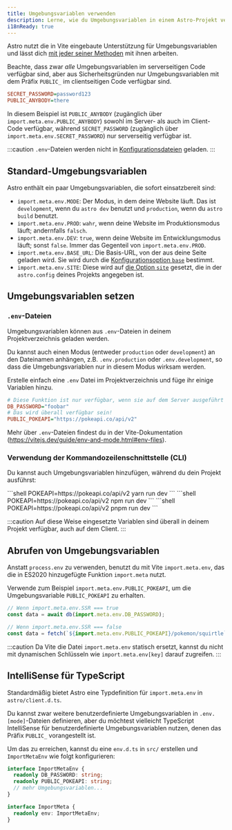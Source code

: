 ```yaml
---
title: Umgebungsvariablen verwenden
description: Lerne, wie du Umgebungsvariablen in einem Astro-Projekt verwenden kannst.
i18nReady: true
---
```


Astro nutzt die in Vite eingebaute Unterstützung für Umgebungsvariablen und lässt dich [mit jeder seiner Methoden](https://vitejs.dev/guide/env-and-mode.html) mit ihnen arbeiten.

Beachte, dass zwar _alle_ Umgebungsvariablen im serverseitigen Code verfügbar sind, aber aus Sicherheitsgründen nur Umgebungsvariablen mit dem Präfix `PUBLIC_` im clientseitigen Code verfügbar sind.

```ini title=".env"
SECRET_PASSWORD=password123
PUBLIC_ANYBODY=there
```

In diesem Beispiel ist `PUBLIC_ANYBODY` (zugänglich über `import.meta.env.PUBLIC_ANYBODY`) sowohl im Server- als auch im Client-Code verfügbar, während `SECRET_PASSWORD` (zugänglich über `import.meta.env.SECRET_PASSWORD`) nur serverseitig verfügbar ist.

:::caution
`.env`-Dateien werden nicht in [Konfigurationsdateien](/de/guides/configuring-astro/#environment-variables) geladen.
:::

## Standard-Umgebungsvariablen

Astro enthält ein paar Umgebungsvariablen, die sofort einsatzbereit sind:

- `import.meta.env.MODE`: Der Modus, in dem deine Website läuft. Das ist `development`, wenn du `astro dev` benutzt und `production`, wenn du `astro build` benutzt.
- `import.meta.env.PROD`: `wahr`, wenn deine Website im Produktionsmodus läuft; andernfalls `falsch`.
- `import.meta.env.DEV`: `true`, wenn deine Website im Entwicklungsmodus läuft; sonst `false`. Immer das Gegenteil von `import.meta.env.PROD`.
- `import.meta.env.BASE_URL`: Die Basis-URL, von der aus deine Seite geladen wird. Sie wird durch die [Konfigurationsoption `base`](/de/reference/configuration-reference/#base) bestimmt.
- `import.meta.env.SITE`: Diese wird auf [die Option `site`](/de/reference/configuration-reference/#site) gesetzt, die in der `astro.config` deines Projekts angegeben ist.

## Umgebungsvariablen setzen

### `.env`-Dateien
Umgebungsvariablen können aus `.env`-Dateien in deinem Projektverzeichnis geladen werden.

Du kannst auch einen Modus (entweder `production` oder `development`) an den Dateinamen anhängen, z.B. `.env.production` oder `.env.development`, so dass die Umgebungsvariablen nur in diesem Modus wirksam werden.

Erstelle einfach eine `.env` Datei im Projektverzeichnis und füge ihr einige Variablen hinzu.

```ini title=".env"
# Diese Funktion ist nur verfügbar, wenn sie auf dem Server ausgeführt wird!
DB_PASSWORD="foobar"
# Das wird überall verfügbar sein!
PUBLIC_POKEAPI="https://pokeapi.co/api/v2"
```

Mehr über `.env`-Dateien findest du in der Vite-Dokumentation (https://vitejs.dev/guide/env-and-mode.html#env-files).

### Verwendung der Kommandozeilenschnittstelle (CLI)
Du kannst auch Umgebungsvariablen hinzufügen, während du dein Projekt ausführst:

<PackageManagerTabs>
 <Fragment slot="yarn">
    ```shell
    POKEAPI=https://pokeapi.co/api/v2 yarn run dev
    ```
 </Fragment>
 <Fragment slot="npm">
    ```shell
    POKEAPI=https://pokeapi.co/api/v2 npm run dev
    ```
 </Fragment>
 <Fragment slot="pnpm">
    ```shell
    POKEAPI=https://pokeapi.co/api/v2 pnpm run dev
    ```
 </Fragment>
</PackageManagerTabs>

:::caution
Auf diese Weise eingesetzte Variablen sind überall in deinem Projekt verfügbar, auch auf dem Client.
:::
## Abrufen von Umgebungsvariablen

Anstatt `process.env` zu verwenden, benutzt du mit Vite `import.meta.env`, das die in ES2020 hinzugefügte Funktion `import.meta` nutzt.

Verwende zum Beispiel `import.meta.env.PUBLIC_POKEAPI`, um die Umgebungsvariable `PUBLIC_POKEAPI` zu erhalten.

```js /(?<!//.*)import.meta.env.[A-Z_]+/
// Wenn import.meta.env.SSR === true
const data = await db(import.meta.env.DB_PASSWORD);

// Wenn import.meta.env.SSR === false
const data = fetch(`${import.meta.env.PUBLIC_POKEAPI}/pokemon/squirtle`);
```

:::caution
Da Vite die Datei `import.meta.env` statisch ersetzt, kannst du nicht mit dynamischen Schlüsseln wie `import.meta.env[key]` darauf zugreifen.
:::

## IntelliSense für TypeScript

Standardmäßig bietet Astro eine Typdefinition für `import.meta.env` in `astro/client.d.ts`.

Du kannst zwar weitere benutzerdefinierte Umgebungsvariablen in `.env.[mode]`-Dateien definieren, aber du möchtest vielleicht TypeScript IntelliSense für benutzerdefinierte Umgebungsvariablen nutzen, denen das Präfix `PUBLIC_` vorangestellt ist.

Um das zu erreichen, kannst du eine `env.d.ts` in `src/` erstellen und `ImportMetaEnv` wie folgt konfigurieren:

```ts title="src/env.d.ts"
interface ImportMetaEnv {
  readonly DB_PASSWORD: string;
  readonly PUBLIC_POKEAPI: string;
  // mehr Umgebungsvariablen...
}

interface ImportMeta {
  readonly env: ImportMetaEnv;
}
```
